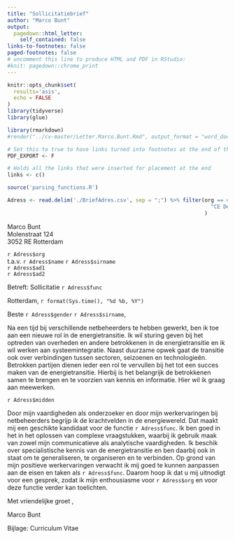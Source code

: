 ```yaml
---
title: "Sollicitatiebrief"
author: "Marco Bunt"
output:
  pagedown::html_letter:
    self_contained: false
links-to-footnotes: false
paged-footnotes: false
# uncomment this line to produce HTML and PDF in RStudio:
#knit: pagedown::chrome_print
---
```


```r
knitr::opts_chunk$set(
  results='asis', 
  echo = FALSE
)
library(tidyverse)
library(glue)

library(rmarkdown)
#render("../cv-master/Letter.Marco.Bunt.Rmd", output_format = "word_document")

# Set this to true to have links turned into footnotes at the end of the document
PDF_EXPORT <- F

# Holds all the links that were inserted for placement at the end
links <- c()

source('parsing_functions.R')

Adress <- read.delim('./BriefAdres.csv', sep = ";") %>% filter(org == #"APPM"
                                                                 "CE Delft"
                                                               )
```

::: from
Marco Bunt <br>
Molenstraat 124 <br>
3052 RE Rotterdam <br> 

:::
`r Adress$org` <br>
t.a.v. `r Adress$name` `r Adress$sirname` <br>
`r Adress$ad1` <br>
`r Adress$ad2` <br>

Betreft: Sollicitatie `r Adress$func`

::: date
Rotterdam, `r format(Sys.time(), "%d %b, %Y")`
:::

Beste `r Adress$gender` `r Adress$sirname`,

Na een tijd bij verschillende netbeheerders te hebben gewerkt, ben ik toe aan een nieuwe rol in de energietransitie. Ik wil sturing geven bij  het optreden  van overheden en andere betrokkenen in de energietransitie en ik wil werken aan systeemintegratie. Naast duurzame opwek gaat de transitie ook over verbindingen tussen sectoren, seizoenen en technologieën. Betrokken partijen dienen ieder een rol te vervullen bij het tot een succes maken van de energietransitie. Hierbij is  het belangrijk de betrokkenen samen te brengen en te voorzien van kennis en informatie. Hier wil ik graag aan meewerken.

`r Adress$midden`

Door mijn vaardigheden als onderzoeker en door mijn werkervaringen  bij netbeheerders begrijp ik de krachtvelden  in de energiewereld. Dat maakt mij een geschikte kandidaat voor de functie `r Adress$func`. Ik ben goed in het in het oplossen van complexe vraagstukken, waarbij ik gebruik maak van zowel mijn communicatieve als analytische vaardigheden. Ik beschik over specialistische kennis van de energietransitie en  ben daarbij ook in staat om te generaliseren, te organiseren en te verbinden. Op grond van mijn positieve werkervaringen verwacht ik mij goed te kunnen aanpassen aan de eisen en taken als `r Adress$func`. Daarom hoop ik dat u mij uitnodigt voor een gesprek, zodat ik mijn enthousiasme voor `r Adress$org` en voor deze functie verder kan toelichten.


Met vriendelijke groet ,

Marco Bunt


Bijlage: Curriculum Vitae